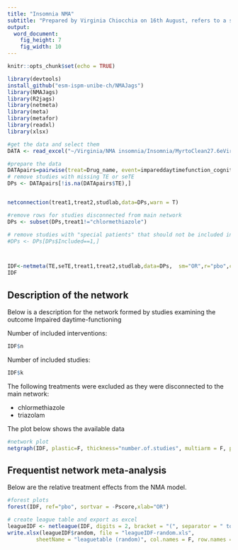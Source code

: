 ```yaml
---
title: "Insomnia NMA"
subtitle: "Prepared by Virginia Chiocchia on 16th August, refers to a single outcome analysis (Impaired daytime-functioning) in a frequentist setting"
output: 
  word_document: 
    fig_height: 7
    fig_width: 10
---
```


```r
knitr::opts_chunk$set(echo = TRUE)
```
<!-- Make sure you have the needed libraries from R-Cran and Github: -->
<!-- devtools -->
<!-- NMAJags -->
<!-- R2jags -->
<!-- netmeta -->
<!-- meta -->
<!-- metafor -->
<!-- readxl -->


```r
library(devtools)
install_github("esm-ispm-unibe-ch/NMAJags")
library(NMAJags)
library(R2jags)
library(netmeta)
library(meta)
library(metafor)
library(readxl)
library(xlsx)
```


```r
#get the data and select them
DATA <- read_excel("~/Virginia/NMA insomnia/Insomnia/MyrtoClean27.6eVirgiRenamedIntervSideEffectsClean.xlsx", na = "NA")


```



```r
#prepare the data
DATApairs=pairwise(treat=Drug_name, event=impareddaytimefunction_cognition, n=`N_arm_total_for sideeffects`, data=DATA, studlab = Study_name, sm= "OR")
# remove studies with missing TE or seTE 
DPs <- DATApairs[!is.na(DATApairs$TE),]


netconnection(treat1,treat2,studlab,data=DPs,warn = T)

#remove rows for studies disconnected from main network
DPs <- subset(DPs,treat1!="chlormethiazole")

# remove studies with "special patients" that should not be included in main analysis
#DPs <- DPs[DPs$Included==1,]



IDF<-netmeta(TE,seTE,treat1,treat2,studlab,data=DPs,  sm="OR",r="pbo",comb.fixed =F, comb.random = T)
IDF

```
## Description of the network


Below is a description for the network formed by studies examining the outcome Impaired daytime-functioning


<!-- Below are the total number of participants in each of the included interventions -->
<!-- ```{r, echo=FALSE, message=FALSE, warning=FALSE} -->
<!-- #describe the data -->
<!-- tapply(DATAs$N_arm_total_stapf,DATAs$Drug_name,sum,na.rm=T) -->

<!-- ``` -->
Number of included interventions:
```r
IDF$n
```
Number of included studies:
```r
IDF$k
```

The following treatments were excluded as they were disconnected to the main network:

* chlormethiazole
* triazolam
\    

  
 The plot below shows the available data\
```r
#network plot
netgraph(IDF, plastic=F, thickness="number.of.studies", multiarm = F, points=T, col=1, number.of.studies=T)
```




## Frequentist network meta-analysis 

Below are the relative treatment effects from the NMA model. 

```r

#forest plots
forest(IDF, ref="pbo", sortvar = -Pscore,xlab="OR")
```

```r

# create league table and export as excel
leagueIDF <- netleague(IDF, digits = 2, bracket = "(", separator = " to ")
write.xlsx(leagueIDF$random, file = "leagueIDF-random.xls",
         sheetName = "leaguetable (random)", col.names = F, row.names = F)
```

<!-- The P-scores (equivalent to the SUCRAs) are shown below -->
<!-- ```{r, echo=FALSE} -->
<!-- netrank(TST, small.values = "bad") -->
<!-- ``` -->

<!-- The heterogeneity standard deviation is estimated at -->
<!-- ```{r, echo=FALSE} -->
<!-- cat(paste("tau=",round(IDF$tau,3))) -->
<!-- ``` -->
<!-- and I-square (total) is  -->
<!-- ```{r, echo=FALSE} -->
<!-- cat(paste("I2=",round(IDF$I2, digits = 2)*100,"%")) -->
<!-- ``` -->



<!-- There is little/no/important evidence of inconsistency in the data. There are in total -->

<!-- ```{r echo=FALSE, message=FALSE, warning=FALSE} -->
<!-- split=netsplit(TST) -->
<!-- SIDEp=split$compare.random$p -->
<!-- SIDEp=SIDEp[!is.na(SIDEp)] -->
<!-- #proportion of inconsistent loops -->
<!-- cat(length(SIDEp)) -->
<!-- ``` -->

<!-- comparisons in the network, and there is inconsistency (according to SIDE p-value<0.10) in -->

<!-- ```{r, echo=F, message=FALSE, warning=FALSE} -->
<!-- cat(length(SIDEp[SIDEp<=0.1])) -->
<!-- ``` -->
<!-- loops which gives a % of inconsistent loops equal to -->
<!-- ```{r, echo=F, message=FALSE, warning=FALSE} -->
<!-- cat(paste(round((length(SIDEp[SIDEp<=0.1])/length(SIDEp))*100,1),"%")) -->
<!-- ``` -->



<!-- The p-value from the design-by-treatment test is -->

<!-- ```{r, echo=FALSE, message=FALSE, warning=FALSE} -->
<!-- a=decomp.design(TST) -->
<!-- print(round(a$Q.inc.random$pval,3)) -->
<!-- ``` -->

